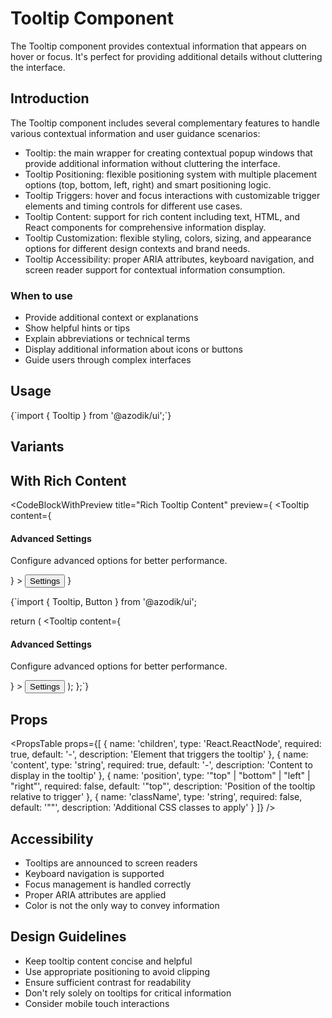 
# Tooltip Component

The Tooltip component provides contextual information that appears on hover or focus. It's perfect for providing additional details without cluttering the interface.

## Introduction

The Tooltip component includes several complementary features to handle various contextual information and user guidance scenarios:

- Tooltip: the main wrapper for creating contextual popup windows that provide additional information without cluttering the interface.
- Tooltip Positioning: flexible positioning system with multiple placement options (top, bottom, left, right) and smart positioning logic.
- Tooltip Triggers: hover and focus interactions with customizable trigger elements and timing controls for different use cases.
- Tooltip Content: support for rich content including text, HTML, and React components for comprehensive information display.
- Tooltip Customization: flexible styling, colors, sizing, and appearance options for different design contexts and brand needs.
- Tooltip Accessibility: proper ARIA attributes, keyboard navigation, and screen reader support for contextual information consumption.

### When to use
- Provide additional context or explanations
- Show helpful hints or tips
- Explain abbreviations or technical terms
- Display additional information about icons or buttons
- Guide users through complex interfaces

## Usage

<CodeBlock language="tsx">
{`import { Tooltip } from '@azodik/ui';`}
</CodeBlock>

## Variants


## With Rich Content

<CodeBlockWithPreview 
  title="Rich Tooltip Content"
  preview={
    <Tooltip 
      content={
        <div>
          <h4 className="font-semibold">Advanced Settings</h4>
          <p className="text-sm">Configure advanced options for better performance.</p>
        </div>
      }
    >
      <Button variant="outline">Settings</Button>
    </Tooltip>
  }
>
{`import { Tooltip, Button } from '@azodik/ui';

  return (
    <Tooltip 
      content={
        <div>
          <h4 className="font-semibold">Advanced Settings</h4>
          <p className="text-sm">Configure advanced options for better performance.</p>
        </div>
      }
    >
      <Button variant="outline">Settings</Button>
    </Tooltip>
  );
};`}
</CodeBlockWithPreview>

## Props

<PropsTable props={[
  {
    name: 'children',
    type: 'React.ReactNode',
    required: true,
    default: '-',
    description: 'Element that triggers the tooltip'
  },
  {
    name: 'content',
    type: 'string',
    required: true,
    default: '-',
    description: 'Content to display in the tooltip'
  },
  {
    name: 'position',
    type: '"top" | "bottom" | "left" | "right"',
    required: false,
    default: '"top"',
    description: 'Position of the tooltip relative to trigger'
  },
  {
    name: 'className',
    type: 'string',
    required: false,
    default: '""',
    description: 'Additional CSS classes to apply'
  }
]} />

## Accessibility

- Tooltips are announced to screen readers
- Keyboard navigation is supported
- Focus management is handled correctly
- Proper ARIA attributes are applied
- Color is not the only way to convey information

## Design Guidelines

- Keep tooltip content concise and helpful
- Use appropriate positioning to avoid clipping
- Ensure sufficient contrast for readability
- Don't rely solely on tooltips for critical information
- Consider mobile touch interactions

